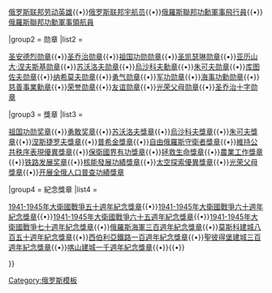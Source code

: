 {{military navigation
|name = 俄罗斯奖励
|style = wide
|title= 俄罗斯联邦勋章、奖项与头衔

|group1 = 榮譽頭銜
|list1 = <div>
[[俄罗斯联邦英雄]]{{•}}[[俄罗斯联邦劳动英雄]]{{•}}[[俄罗斯联邦宇航员]]{{•}}[[俄羅斯聯邦功勳軍事飛行員]]{{•}}[[俄羅斯聯邦功勳軍事領航員]]

|group2 = 勋章
|list2 = <div>[[圣安德列勋章|圣安德烈勋章]]{{•}}[[圣乔治勋章]]{{•}}[[祖国功勋勋章]]{{•}}[[圣凯瑟琳勋章]]{{•}}[[亚历山大·涅夫斯基勋章]]{{•}}[[苏沃洛夫勋章]]{{•}}[[烏沙科夫勳章]]{{•}}[[朱可夫勋章]]{{•}}[[库图佐夫勋章]]{{•}}[[纳希莫夫勋章]]{{•}}[[勇气勋章]]{{•}}[[军功勋章 (俄罗斯)|军功勋章]]{{•}}[[海事功勳勋章]]{{•}}[[慈善事業勳章]]{{•}}[[荣誉勋章 (俄罗斯)|荣誉勋章]]{{•}}[[友谊勋章 (俄罗斯)|友谊勋章]]{{•}}[[光荣父母勋章]]{{•}}[[圣乔治十字勋章]]

|group3 = 獎章
|list3 = <div>[[祖国功勋奖章]]{{•}}[[勇敢奖章]]{{•}}[[苏沃洛夫獎章]]{{•}}[[烏沙科夫獎章]]{{•}}[[朱可夫獎章]]{{•}}[[涅斯捷罗夫獎章]]{{•}}[[普希金獎章]]{{•}}[[自由俄羅斯守衛者獎章]]{{•}}[[維持公共秩序表現優異獎章]]{{•}}[[保衛國界有功獎章]]{{•}}[[拯救生命獎章]]{{•}}[[農業工作獎章]]{{•}}[[铁路发展奖章]]{{•}}[[核能發展功績獎章]]{{•}}[[太空探索優異獎章]]{{•}}[[光荣父母獎章]]{{•}}[[开展全俄人口普查功績獎章]]

|group4 = 紀念獎章
|list4 = <div>[[1941-1945年大衛國戰爭五十週年紀念獎章]]{{•}}[[1941-1945年大衛國戰爭六十週年紀念獎章]]{{•}}[[1941-1945年大衛國戰爭六十五週年紀念獎章]]{{•}}[[1941-1945年大衛國戰爭七十週年紀念獎章]]{{•}}[[俄羅斯海軍三百週年紀念獎章]]{{•}}[[莫斯科建城八百五十週年紀念獎章]]{{•}}[[西伯利亞鐵路一百週年紀念獎章]]{{•}}[[聖彼得堡建城三百週年紀念獎章]]{{•}}[[喀山建城一千週年紀念獎章]]{{•}}{{•}}
</div>
}}
<noinclude>
[[Category:俄罗斯模板]]
</noinclude>
